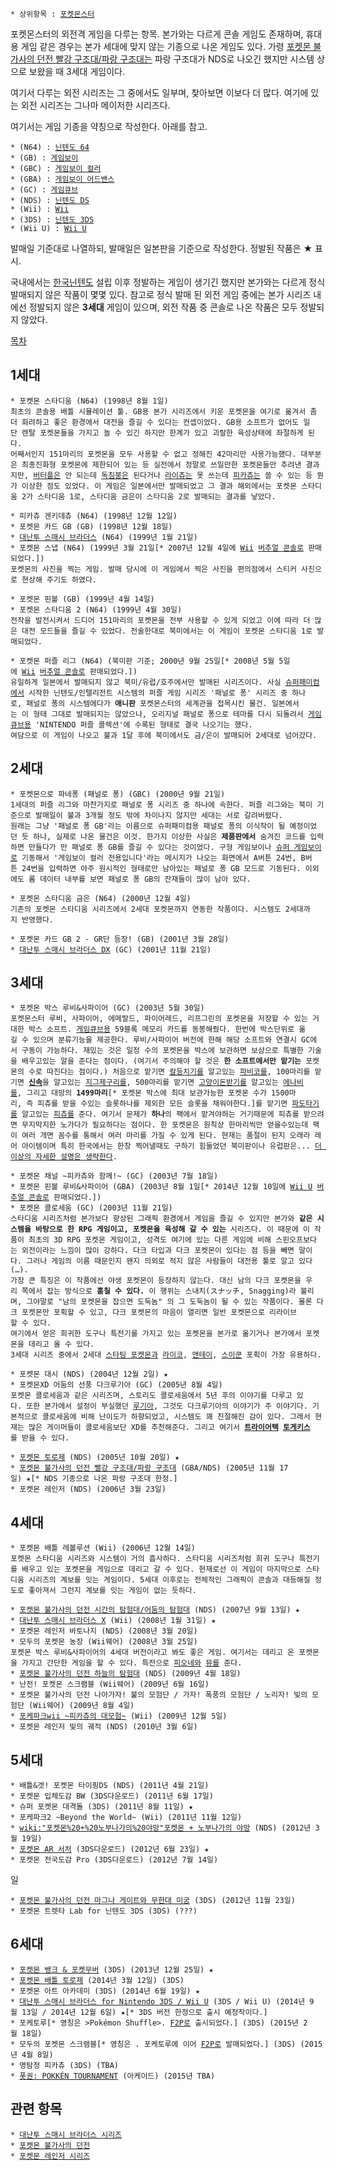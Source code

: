  * 상위항목 : [[포켓몬스터]]

포켓몬스터의 외전격 게임을 다루는 항목. 본가와는 다르게 콘솔 게임도 존재하며, 휴대용 게임 같은 경우는 본가 세대에 맞지 않는 기종으로 나온 게임도 있다. 가령 [[포켓몬 불가사의 던전 빨강 구조대/파랑 구조대]]는 파랑 구조대가 NDS로 나오긴 했지만 시스템 상으로 보왔을 때 3세대 게임이다.

여기서 다루는 외전 시리즈는 그 중에서도 일부며, 찾아보면 이보다 더 많다. 여기에 있는 외전 시리즈는 그나마 메이저한 시리즈다.

여기서는 게임 기종을 약칭으로 작성한다. 아래를 참고.

 * (N64) : [[닌텐도 64]]
 * (GB) : [[게임보이]]
 * (GBC) : [[게임보이 컬러]]
 * (GBA) : [[게임보이 어드밴스]]
 * (GC) : [[게임큐브]]
 * (NDS) : [[닌텐도 DS]]
 * (Wii) : [[Wii]]
 * (3DS) : [[닌텐도 3DS]]
 * (Wii U) : [[Wii U]]

발매일 기준대로 나열하되, 발매일은 일본판을 기준으로 작성한다. 정발된 작품은 ★ 표시.

국내에서는 [[한국닌텐도]] 설립 이후 정발하는 게임이 생기긴 했지만 본가와는 다르게 정식 발매되지 않은 작품이 몇몇 있다. 참고로 정식 발매 된 외전 게임 중에는 본가 시리즈 내에선 정발되지 않은 '''3세대''' 게임이 있으며, 외전 작품 중 콘솔로 나온 작품은 모두 정발되지 않았다.

[[목차]]

== 1세대 ==
 * 포켓몬 스타디움 (N64) (1998년 8월 1일)
 최초의 콘솔용 배틀 시뮬레이션 툴. GB용 본가 시리즈에서 키운 포켓몬을 여기로 옮겨서 좀더 화려하고 좋은 환경에서 대전을 즐길 수 있다는 컨셉이었다. GB용 소프트가 없어도 일단 렌탈 포켓몬들을 가지고 놀 수 있긴 하지만 한계가 있고 괴랄한 육성상태에 좌절하게 된다.
 어째서인지 151마리의 포켓몬을 모두 사용할 수 없고 정해진 42마리만 사용가능했다. 대부분은 최종진화형 포켓몬에 제한되어 있는 등 실전에서 정말로 쓰일만한 포켓몬들만 추려낸 결과지만, [[버터플]]은 안 되는데 [[독침붕]]은 된다거나 [[라이츄]]는 못 쓰는데 [[피카츄]]는 쓸 수 있는 등 뭔가 이상한 점도 있었다. 이 게임은 일본에서만 발매되었고 그 결과 해외에서는 포켓몬 스타디움 2가 스타디움 1로, 스타디움 금은이 스타디움 2로 발매되는 결과를 낳았다.

 * 피카츄 겐키데츄 (N64) (1998년 12월 12일)
 * 포켓몬 카드 GB (GB) (1998년 12월 18일)
 * [[대난투 스매시 브라더스]] (N64) (1999년 1월 21일)
 * 포켓몬 스냅 (N64) (1999년 3월 21일[* 2007년 12월 4일에 [[Wii]] [[버추얼 콘솔]]로 판매되었다.])
 포켓몬의 사진을 찍는 게임. 발매 당시에 이 게임에서 찍은 사진을 편의점에서 스티커 사진으로 현상해 주기도 하였다.

 * 포켓몬 핀볼 (GB) (1999년 4월 14일)
 * 포켓몬 스타디움 2 (N64) (1999년 4월 30일)
 전작을 발전시켜서 드디어 151마리의 포켓몬을 전부 사용할 수 있게 되었고 이에 따라 더 많은 대전 모드들을 즐길 수 있었다. 전술한대로 북미에서는 이 게임이 포켓몬 스타디움 1로 발매되었다.

 * 포켓몬 퍼즐 리그 (N64) (북미판 기준; 2000년 9월 25일[* 2008년 5월 5일에 [[Wii]] [[버추얼 콘솔]]로 판매되었다.])
 유일하게 일본에서 발매되지 않고 북미/유럽/호주에서만 발매된 시리즈이다. 사실 [[슈퍼패미컴]]에서 시작한 닌텐도/인텔리전트 시스템의 퍼즐 게임 시리즈 '패널로 퐁' 시리즈 중 하나로, 패널로 퐁의 시스템에다가 '''애니판''' 포켓몬스터의 세계관을 접목시킨 물건. 일본에서는 이 형태 그대로 발매되지는 않았으나, 오리지널 패널로 퐁으로 테마를 다시 되돌려서 [[게임큐브]]용 'NINTENDO 퍼즐 콜렉션'에 수록된 형태로 결국 나오기는 했다.
 여담으로 이 게임이 나오고 불과 1달 후에 북미에서도 금/은이 발매되어 2세대로 넘어갔다.

== 2세대 ==
 * 포켓몬으로 파네퐁 (패널로 퐁) (GBC) (2000년 9월 21일)
 1세대의 퍼즐 리그와 마찬가지로 패널로 퐁 시리즈 중 하나에 속한다. 퍼즐 리그와는 북미 기준으로 발매일이 불과 3개월 정도 밖에 차이나지 않지만 세대는 서로 갈려버렸다.
 원래는 그냥 '패널로 퐁 GB'라는 이름으로 슈퍼패미컴용 패널로 퐁의 이식작이 될 예정이었던 듯 하나, 실제로 나온 물건은 이것. 한가지 이상한 사실은 '''제품판에서''' 숨겨진 코드를 입력하면 만들다가 만 패널로 퐁 GB를 즐길 수 있다는 것이었다. 구형 게임보이나 [[슈퍼 게임보이]]로 기동해서 '게임보이 컬러 전용입니다'라는 메시지가 나오는 화면에서 A버튼 24번, B버튼 24번을 입력하면 아주 원시적인 형태로만 남아있는 패널로 퐁 GB 모드로 기동된다. 이외에도 롬 데이터 내부를 보면 패널로 퐁 GB의 잔재들이 많이 남아 있다.

 * 포켓몬 스타디움 금은 (N64) (2000년 12월 4일)
 기존의 포켓몬 스타디움 시리즈에서 2세대 포켓몬까지 연동한 작품이다. 시스템도 2세대까지 반영했다.

 * 포켓몬 카드 GB 2 - GR단 등장! (GB) (2001년 3월 28일)
 * [[대난투 스매시 브라더스 DX]] (GC) (2001년 11월 21일)

== 3세대 ==
 * 포켓몬 박스 루비&사파이어 (GC) (2003년 5월 30일)
 포켓몬스터 루비, 사파이어, 에메랄드, 파이어레드, 리프그린의 포켓몬을 저장할 수 있는 거대한 박스 소프트. [[게임큐브]]용 59블록 메모리 카드를 동봉해줬다. 한번에 박스단위로 옮길 수 있으며 분류기능을 제공한다. 루비/사파이어 버전에 한해 해당 소프트와 연결시 GC에서 구동이 가능하다. 재밌는 것은 일정 수의 포켓몬을 박스에 보관하면 보상으로 특별한 기술을 배우고있는 알을 준다는 점이다. (여기서 주의해야 할 것은 '''한 소프트에서만 맡기는''' 포켓몬의 수로 따진다는 점이다.) 처음으로 맡기면 [[칼등치기]]를 알고있는 [[파비코리|파비코]]를, 100마리를 맡기면 '''[[신속]]'''을 알고있는 [[직구리|지그제구리]]를, 500마리를 맡기면 [[고양이돈받기]]를 알고있는 [[에나비]]를, 그리고 대망의 '''1499마리'''[* 포켓몬 박스에 최대 보관가능한 포켓몬 수가 1500마리, 즉 피츄를 받을 수있는 슬롯하나를 제외한 모든 슬롯을 채워야한다.]를 맡기면 [[파도타기]]를 알고있는 [[피츄]]를 준다. 여기서 문제가 '''하나'''의 팩에서 맡겨야하는 거기때문에 피츄를 받으려면 무지막지한 노가다가 필요하다는 점이다. 한 포켓몬은 원칙상 한마리씩만 얻을수있는데 팩이 여러 개면 꼼수를 통해서 여러 마리를 가질 수 있게 된다. 현재는 품절이 된지 오래라 레어 아이템이며 특히 한국에서는 한창 찍어낼때도 구하기 힘들었던 북미판이나 유럽판은... [[더 이상의 자세한 설명은 생략한다]].

 * 포켓몬 채널 ~피카츄와 함께!~ (GC) (2003년 7월 18일)
 * 포켓몬 핀볼 루비&사파이어 (GBA) (2003년 8월 1일[* 2014년 12월 10일에 [[Wii U]] [[버추얼 콘솔]]로 판매되었다.]) 
 * 포켓몬 콜로세움 (GC) (2003년 11월 21일)
 스타디움 시리즈처럼 본가보다 향상된 그래픽 환경에서 게임을 즐길 수 있지만 본가와 '''같은 시스템을 바탕으로 한 RPG 게임이고, 포켓몬을 육성해 갈 수 있는''' 시리즈다. 이 때문에 이 작품이 최초의 3D RPG 포켓몬 게임이고, 성격도 여기에 있는 다른 게임에 비해 스핀오프보다는 외전이라는 느낌이 많이 강하다. 다크 타입과 다크 포켓몬이 있다는 점 등을 빼면 말이다. 그러나 게임의 이름 때문인지 왠지 의외로 적지 않은 사람들이 대전용 툴로 알고 있다(…). 
 가장 큰 특징은 이 작품에선 야생 포켓몬이 등장하지 않는다. 대신 남의 다크 포켓몬을 우리 쪽에서 잡는 방식으로 '''훔칠 수 있다.''' 이 행위는 스내치(スナッチ, Snagging)라 불리며, 그야말로 "남의 포켓몬을 잡으면 도둑놈" 의 그 도둑놈이 될 수 있는 작품이다. 몰론 다크 포켓몬만 포획할 수 있고, 다크 포켓몬의 마음이 열리면 일반 포켓몬으로 리라이브할 수 있다.
 여기에서 얻은 희귀한 도구나 특전기를 가지고 있는 포켓몬을 본가로 옮기거나 본가에서 포켓몬을 데리고 올 수 있다.
 3세대 시리즈 중에서 2세대 [[스타팅 포켓몬]]과 [[라이코]], [[앤테이]], [[스이쿤]] 포획이 가장 유용하다.

 * 포켓몬 대시 (NDS) (2004년 12월 2일) ★
 * 포켓몬XD 어둠의 선풍 다크루기아 (GC) (2005년 8월 4일)
 포켓몬 콜로세움과 같은 시리즈며, 스토리도 콜로세움에서 5년 후의 이야기를 다루고 있다. 또한 본가에서 설정이 부실했던 [[루기아]], 그것도 다크루기아의 이야기가 주 이야기다. 기본적으로 콜로세움에 비해 난이도가 하향되었고, 시스템도 꽤 친절해진 감이 있다. 그래서 현재는 많은 게이머들이 콜로세움보단 XD를 추천해준다. 그리고 여기서 '''[[트라이어택]] [[토게키스]]'''를 받을 수 있다.

 * [[포켓몬 토로제]] (NDS) (2005년 10월 20일) ★
 * [[포켓몬 불가사의 던전 빨강 구조대/파랑 구조대]] (GBA/NDS) (2005년 11월 17일) ★[* NDS 기종으로 나온 파랑 구조대 한정.]
 * 포켓몬 레인저 (NDS) (2006년 3월 23일)

== 4세대 ==
 * 포켓몬 배틀 레볼루션 (Wii) (2006년 12월 14일)
 포켓몬 스타디움 시리즈와 시스템이 거의 흡사하다. 스타디움 시리즈처럼 희귀 도구나 특전기를 배우고 있는 포켓몬을 게임으로 데리고 갈 수 있다. 현재로선 이 게임이 마지막으로 스타디움 시리즈의 계보를 잇는 게임이다. 5세대 이후로는 전체적인 그래픽이 콘솔과 대등해질 정도로 좋아져서 그런지 계보를 잇는 게임이 없는 듯하다.

 * [[포켓몬 불가사의 던전 시간의 탐험대/어둠의 탐험대]] (NDS) (2007년 9월 13일) ★
 * [[대난투 스매시 브라더스 X]] (Wii) (2008년 1월 31일) ★
 * 포켓몬 레인저 바토나지 (NDS) (2008년 3월 20일)
 * 모두의 포켓몬 농장 (Wii웨어) (2008년 3월 25일)
 포켓몬 박스 루비&사파이어의 4세대 버전이라고 봐도 좋은 게임. 여기서는 데리고 온 포켓몬을 가지고 간단한 게임을 할 수 있다. 특전으로 [[피오네]]와 [[뮤(포켓몬스터)|뮤]]를 준다.
 * [[포켓몬 불가사의 던전 하늘의 탐험대]] (NDS) (2009년 4월 18일)
 * 난전! 포켓몬 스크램블 (Wii웨어) (2009년 6월 16일)
 * 포켓몬 불가사의 던전 나아가자! 불의 모험단 / 가자! 폭풍의 모험단 / 노리자! 빛의 모험단 (Wii웨어) (2009년 8월 4일)
 * [[포케파크wii ~피카츄의 대모험~]] (Wii) (2009년 12월 5일)
 * 포켓몬 레인저 빛의 궤적 (NDS) (2010년 3월 6일)

== 5세대 ==
 * 배틀&겟! 포켓몬 타이핑DS (NDS) (2011년 4월 21일)
 * 포켓몬 입체도감 BW (3DS다운로드) (2011년 6월 17일)
 * 슈퍼 포켓몬 대격돌 (3DS) (2011년 8월 11일) ★
 * 포케파크2 ~Beyond the World~ (Wii) (2011년 11월 12일)
 * [[wiki:"포켓몬%20+%20노부나가의%20야망"포켓몬 + 노부나가의 야망]] (NDS) (2012년 3월 19일)
 * [[포켓몬 AR 서처]] (3DS다운로드) (2012년 6월 23일) ★
 * 포켓몬 전국도감 Pro (3DS다운로드) (2012년 7월 14일)
일
 * [[포켓몬 불가사의 던전 마그나 게이트와 무한대 미궁]] (3DS) (2012년 11월 23일)
 * 포켓몬 트렛타 Lab for 닌텐도 3DS (3DS) (???)

== 6세대 ==
 * [[포켓몬 뱅크|포켓몬 뱅크 & 포켓무버]] (3DS) (2013년 12월 25일) ★
 * [[포켓몬 배틀 토로제]] (2014년 3월 12일) (3DS)
 * 포켓몬 아트 아카데미 (3DS) (2014년 6월 19일) ★
 * [[대난투 스매시 브라더스 for Nintendo 3DS / Wii U]] (3DS / Wii U) (2014년 9월 13일 / 2014년 12월 6일) ★[* 3DS 버전 한정으로 출시 예정작이다.]
 * 포케토루[* 영칭은 >Pokémon Shuffle>. [[F2P]]로 출시되었다.] (3DS) (2015년 2월 18일)
 * 모두의 포켓몬 스크램블[* 영칭은 <Pokémon Rumble World>. 포케토루에 이어 [[F2P]]로 발매되었다.] (3DS) (2015년 4월 8일)
 * 명탐정 피카츄 (3DS) (TBA)
 * [[폿권: POKKÉN TOURNAMENT]] (아케이드) (2015년 TBA)

== 관련 항목 ==
 * [[대난투 스매시 브라더스 시리즈]]
 * [[포켓몬 불가사의 던전]]
 * [[포켓몬 레인저 시리즈]]
